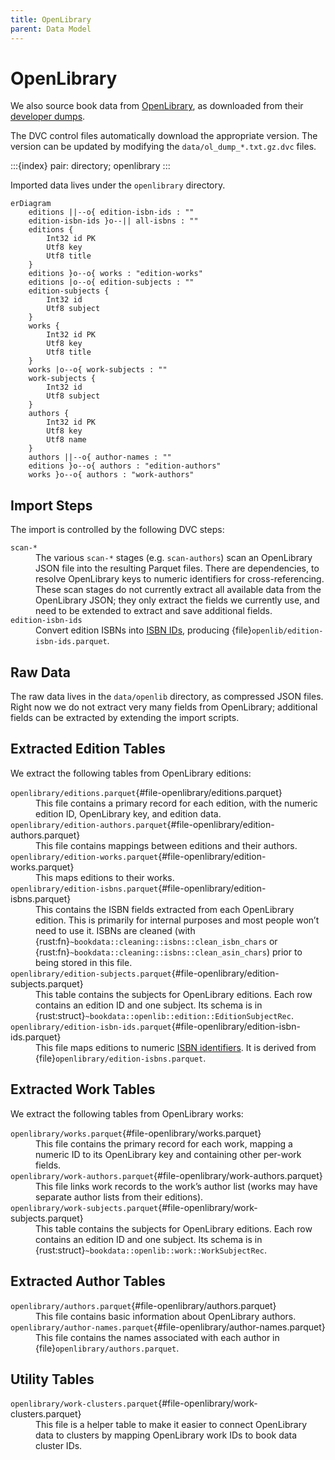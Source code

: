 ```yaml
---
title: OpenLibrary
parent: Data Model
---
```


# OpenLibrary

We also source book data from [OpenLibrary](https://openlibrary.org), as downloaded from
their [developer dumps](https://openlibrary.org/developers/dumps).

The DVC control files automatically download the appropriate version.  The version can be
updated by modifying the `data/ol_dump_*.txt.gz.dvc` files.

:::{index} pair: directory; openlibrary
:::

Imported data lives under the `openlibrary` directory.

```mermaid
erDiagram
    editions ||--o{ edition-isbn-ids : ""
    edition-isbn-ids }o--|| all-isbns : ""
    editions {
        Int32 id PK
        Utf8 key
        Utf8 title
    }
    editions }o--o{ works : "edition-works"
    editions |o--o{ edition-subjects : ""
    edition-subjects {
        Int32 id
        Utf8 subject
    }
    works {
        Int32 id PK
        Utf8 key
        Utf8 title
    }
    works |o--o{ work-subjects : ""
    work-subjects {
        Int32 id
        Utf8 subject
    }
    authors {
        Int32 id PK
        Utf8 key
        Utf8 name
    }
    authors ||--o{ author-names : ""
    editions }o--o{ authors : "edition-authors"
    works }o--o{ authors : "work-authors"
```

## Import Steps

The import is controlled by the following DVC steps:

`scan-*`
:   The various `scan-*` stages (e.g. `scan-authors`) scan an OpenLibrary JSON file into the
    resulting Parquet files.  There are dependencies, to resolve OpenLibrary keys to numeric
    identifiers for cross-referencing.  These scan stages do not currently extract all available
    data from the OpenLibrary JSON; they only extract the fields we currently use, and need to
    be extended to extract and save additional fields.

`edition-isbn-ids`
:   Convert edition ISBNs into [ISBN IDs](isbn-id), producing {file}`openlib/edition-isbn-ids.parquet`.

## Raw Data

The raw data lives in the `data/openlib` directory, as compressed JSON files.  Right now we do not
extract very many fields from OpenLibrary; additional fields can be extracted by extending the
import scripts.

## Extracted Edition Tables

We extract the following tables from OpenLibrary editions:

`openlibrary/editions.parquet`{#file-openlibrary/editions.parquet}
:   This file contains a primary record for each edition, with the numeric edition ID, OpenLibrary key,
and edition data.


`openlibrary/edition-authors.parquet`{#file-openlibrary/edition-authors.parquet}
:   This file contains mappings between editions and their authors.


`openlibrary/edition-works.parquet`{#file-openlibrary/edition-works.parquet}
:   This maps editions to their works.


`openlibrary/edition-isbns.parquet`{#file-openlibrary/edition-isbns.parquet}
:   This contains the ISBN fields extracted from each OpenLibrary edition.  This is
primarily for internal purposes and most people won't need to use it.  ISBNs are
cleaned (with {rust:fn}`~bookdata::cleaning::isbns::clean_isbn_chars` or
{rust:fn}`~bookdata::cleaning::isbns::clean_asin_chars`) prior to being stored in this
file.


`openlibrary/edition-subjects.parquet`{#file-openlibrary/edition-subjects.parquet}
:   This table contains the subjects for OpenLibrary editions.  Each row contains an edition ID and one subject.
Its schema is in {rust:struct}`~bookdata::openlib::edition::EditionSubjectRec`.


`openlibrary/edition-isbn-ids.parquet`{#file-openlibrary/edition-isbn-ids.parquet}
:   This file maps editions to numeric [ISBN identifiers](isbn-id).  It is derived
from {file}`openlibrary/edition-isbns.parquet`.


## Extracted Work Tables

We extract the following tables from OpenLibrary works:

`openlibrary/works.parquet`{#file-openlibrary/works.parquet}
:   This file contains the primary record for each work, mapping a numeric ID to its OpenLibrary key and containing
other per-work fields.


`openlibrary/work-authors.parquet`{#file-openlibrary/work-authors.parquet}
:   This file links work records to the work's author list (works may have separate author lists from their editions).


`openlibrary/work-subjects.parquet`{#file-openlibrary/work-subjects.parquet}
:   This table contains the subjects for OpenLibrary editions.  Each row contains an edition ID and one subject.
Its schema is in {rust:struct}`~bookdata::openlib::work::WorkSubjectRec`.


## Extracted Author Tables

`openlibrary/authors.parquet`{#file-openlibrary/authors.parquet}
:   This file contains basic information about OpenLibrary authors.


`openlibrary/author-names.parquet`{#file-openlibrary/author-names.parquet}
:   This file contains the names associated with each author in {file}`openlibrary/authors.parquet`.


## Utility Tables

`openlibrary/work-clusters.parquet`{#file-openlibrary/work-clusters.parquet}
:   This file is a helper table to make it easier to connect OpenLibrary data to clusters by mapping
OpenLibrary work IDs to book data cluster IDs.

